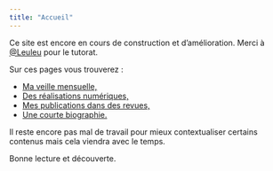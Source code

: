```yaml
---
title: "Accueil"
---
```

Ce site est encore en cours de construction et d'amélioration. Merci à [@Leuleu](https://framapiaf.org/@leuleu) pour le tutorat.

Sur ces pages vous trouverez :

* [Ma veille mensuelle,](/veille/)
* [Des réalisations numériques,](/realisation.html)
* [Mes publications dans des revues,](/publication.html)
* [Une courte biographie.](/about/)

Il reste encore pas mal de travail pour mieux contextualiser certains contenus mais cela viendra avec le temps.

Bonne lecture et découverte.
